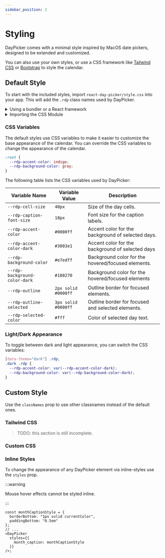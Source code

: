 ```yaml
---
sidebar_position: 2
---
```


# Styling

DayPicker comes with a minimal style inspired by MacOS date pickers, designed to be extended and customized.

You can also use your own styles, or use a CSS framework like [Tailwind CSS](https://tailwindcss.com) or [Bootstrap](https://getbootstrap.com) to style the calendar.

## Default Style

To start with the included styles, import `react-day-picker/style.css` into your app. This will add the `.rdp` class names used by DayPicker.

<details>
<summary>Using a bundler or a React framework</summary>

If you are using a React framework, such as [Next.js](http://nextjs.org) or [Gatsby](https://www.gatsbyjs.com), or a bundler like Webpack with [css-loader](https://webpack.js.org/loaders/css-loader/), import the CSS file from your app's main JavaScript or TypeScript file:

```tsx title="./App.jsx"
import "react-day-picker/style.css";
```

</details>

<details>
<summary>Importing the CSS Module</summary>

When using CSS modules, you can import `style.module.css`. Pass the class names to the `classNames` prop.

```tsx title="./DatePicker.jsx"
import { DayPicker } from "react-day-picker";
import { default as defaultStyles } from "react-day-picker/style.module.css";

export function DatePicker() {
  return <DayPicker classNames={defaultStyles} />;
}
```

</details>

### CSS Variables

The default styles use CSS variables to make it easier to customize the base appearance of the calendar. You can override the CSS variables to change the appearance of the calendar.

```css title="./app/global.css"
:root {
  --rdp-accent-color: indigo;
  --rdp-background-color: gray;
}
```

The following table lists the CSS variables used by DayPicker:

| Variable Name                 | Variable Value      | Description                                        |
| ----------------------------- | ------------------- | -------------------------------------------------- |
| `--rdp-cell-size`             | `40px`              | Size of the day cells.                             |
| `--rdp-caption-font-size`     | `18px`              | Font size for the caption labels.                  |
| `--rdp-accent-color`          | `#0000ff`           | Accent color for the background of selected days.  |
| `--rdp-accent-color-dark`     | `#3003e1`           | Accent color for the background of selected days   |
| `--rdp-background-color`      | `#e7edff`           | Background color for the hovered/focused elements. |
| `--rdp-background-color-dark` | `#180270`           | Background color for the hovered/focused elements  |
| `--rdp-outline`               | `2px solid #0000ff` | Outline border for focused elements.               |
| `--rdp-outline-selected`      | `3px solid #0000ff` | Outline border for focused and selected elements.  |
| `--rdp-selected-color`        | `#fff`              | Color of selected day text.                        |

### Light/Dark Appearance

To toggle between dark and light appearance, you can switch the CSS variables:

```css
[data-theme="dark"] .rdp,
.dark .rdp {
  --rdp-accent-color: var(--rdp-accent-color-dark);
  --rdp-background-color: var(--rdp-background-color-dark);
}
```

## Custom Style

Use the `classNames` prop to use other classnames instead of the default ones.

### Tailwind CSS

> TODO: this section is still incomplete.

### Custom CSS

### Inline Styles

To change the appearance of any DayPicker element via inline-styles use the `styles` prop.

:::warning

Mouse hover effects cannot be styled inline.

:::

```tsx
const monthCaptionStyle = {
  borderBottom: "1px solid currentColor",
  paddingBottom: "0.5em"
};
// ...
<DayPicker
  styles={{
    month_caption: monthCaptionStyle
  }}
/>;
```
